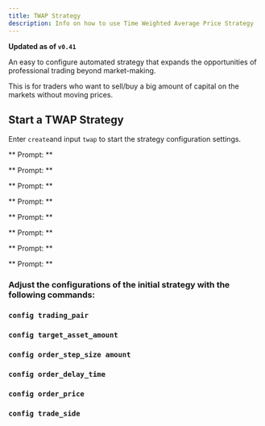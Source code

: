 ```yaml
---
title: TWAP Strategy
description: Info on how to use Time Weighted Average Price Strategy
---
```



**Updated as of `v0.41`**

An easy to configure automated strategy that expands the opportunities of professional trading beyond market-making.

This is for traders who want to sell/buy a big amount of capital on the markets without moving prices.

## Start a TWAP Strategy

Enter `create`and input `twap` to start the strategy configuration settings.

** Prompt: **

<Prompt prompt="Enter the name of spot connector?" response=">>>" />

** Prompt: **

<Prompt
  prompt="Enter the trading pair you would like to trade on Binance (e.g ZRX-ETH)"
  response=">>>"
/>

** Prompt: **

<Prompt prompt="What operation will be executed? (buy/sell)" response=">>> " />

** Prompt: **

<Prompt
  prompt="What is the total amount of SUN to be traded (Default is 1.0)"
  response=">>>"
/>

** Prompt: **

<Prompt
  prompt="What is the amount of each individual order (denominated in the base asset, default is 1)?"
  response=">>>"
/>

** Prompt: **

<Prompt prompt="What is the price for the limit orders?" response=">>>" />

** Prompt: **

<Prompt
  prompt="Do you want to specify a start time and an end time for the execution? (Yes/No)"
  response=">>>"
/>

** Prompt: **

<Prompt
  prompt="How long do you want to wait before cancelling your limit order (in seconds). (Default is 60 seconds) ?"
  response=">>>"
/>

### Adjust the configurations of the initial strategy with the following commands:

### `config trading_pair`

### `config target_asset_amount`

### `config order_step_size amount`

### `config order_delay_time`

### `config order_price`

### `config trade_side`